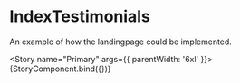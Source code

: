 

<Meta title="index/IndexTestimonials" />

# IndexTestimonials
An example of how the landingpage could be implemented.

<Story name="Primary"
  args={{
    parentWidth: '6xl'
  }}>
  {StoryComponent.bind({})}
</Story>
